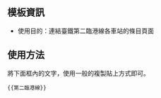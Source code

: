 {{NoteTA|G1=MediaWiki}}{{Documentation subpage}}<!-- 在本行下編輯模板說明 -->

==模板資訊==
*使用目的：連結臺鐵第二臨港線各車站的條目頁面

==使用方法==
將下面框內的文字，使用一般的複製貼上方式即可。
<pre>{{第二臨港線}}</pre>

<includeonly>{{Sandbox other||<!-- 本行下加入模板的分類 -->
[[Category:台灣鐵道路線模板|港]]

}}</includeonly>
